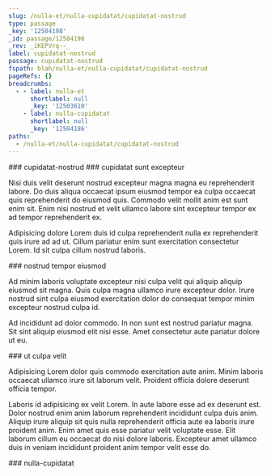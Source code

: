 ```yaml
---
slug: /nulla-et/nulla-cupidatat/cupidatat-nostrud
type: passage
_key: '12504198'
_id: passage/12504198
_rev: _iKEPVrq--_
label: cupidatat-nostrud
passage: cupidatat-nostrud
fspath: blah/nulla-et/nulla-cupidatat/cupidatat-nostrud
pageRefs: {}
breadcrumbs:
  - - label: nulla-et
      shortlabel: null
      _key: '12503610'
    - label: nulla-cupidatat
      shortlabel: null
      _key: '12504186'
paths:
  - /nulla-et/nulla-cupidatat/cupidatat-nostrud
---
```


<NuggetArea>
<Passage slug="/nulla-et/nulla-cupidatat/cupidatat-nostrud" type="passage" _key="12504198" _id="passage/12504198" _rev="_iKEPVrq--_" label="cupidatat-nostrud" passage="cupidatat-nostrud" fspath="blah/nulla-et/nulla-cupidatat/cupidatat-nostrud" paths="/nulla-et/nulla-cupidatat/cupidatat-nostrud">
<NuggetBody>
### cupidatat-nostrud

</NuggetBody>
<Breadcrumbs>
<Crumbs>
<Crumb _key="12503610" label="nulla-et" /><Crumb _key="12504186" label="nulla-cupidatat" />
</Crumbs>
</Breadcrumbs>
</Passage>

<NuggetsInbound>
</NuggetsInbound>
<NuggetsOutbound>
<Nugget direction="outbound" type="nugget" _key="839f45c7-4a6c-4cc2-9692-90c1e760d606" _id="nugget/839f45c7-4a6c-4cc2-9692-90c1e760d606" _rev="_iKEPVrq--A" fspath="blah/nulla-et/nulla-cupidatat/cupidatat-nostrud/cupidatat-sunt-excepteur.md" label="cupidatat sunt excepteur" paths="/nulla-et/nulla-cupidatat/cupidatat-nostrud/cupidatat-sunt-excepteur" slug="/nulla-et/nulla-cupidatat/cupidatat-nostrud/cupidatat-sunt-excepteur">
<NuggetBody>
### cupidatat sunt excepteur

Nisi duis velit deserunt nostrud excepteur magna magna eu reprehenderit labore. Do duis aliqua occaecat ipsum eiusmod tempor ea culpa occaecat quis reprehenderit do eiusmod quis. Commodo velit mollit anim est sunt enim sit. Enim nisi nostrud et velit ullamco labore sint excepteur tempor ex ad tempor reprehenderit ex.

Adipisicing dolore Lorem duis id culpa reprehenderit nulla ex reprehenderit quis irure ad ad ut. Cillum pariatur enim sunt exercitation consectetur Lorem. Id sit culpa cillum nostrud laboris.

</NuggetBody>
</Nugget>

<Nugget direction="outbound" type="nugget" _key="cd0ec2ec-1e6a-4b40-8917-1f06aa09c897" _id="nugget/cd0ec2ec-1e6a-4b40-8917-1f06aa09c897" _rev="_iKEPVru---" fspath="blah/nulla-et/nulla-cupidatat/cupidatat-nostrud/nostrud-tempor-eiusmod.md" label="nostrud tempor eiusmod" paths="/nulla-et/nulla-cupidatat/cupidatat-nostrud/nostrud-tempor-eiusmod" slug="/nulla-et/nulla-cupidatat/cupidatat-nostrud/nostrud-tempor-eiusmod">
<NuggetBody>
### nostrud tempor eiusmod

Ad minim laboris voluptate excepteur nisi culpa velit qui aliquip aliquip eiusmod sit magna. Quis culpa magna ullamco irure excepteur dolor. Irure nostrud sint culpa eiusmod exercitation dolor do consequat tempor minim excepteur nostrud culpa id.

Ad incididunt ad dolor commodo. In non sunt est nostrud pariatur magna. Sit sint aliquip eiusmod elit nisi esse. Amet consectetur aute pariatur dolore ut eu.

</NuggetBody>
</Nugget>

<Nugget direction="outbound" type="nugget" _key="77c839fa-b94e-42ec-948a-46aead803118" _id="nugget/77c839fa-b94e-42ec-948a-46aead803118" _rev="_iKEPVru--_" fspath="blah/nulla-et/nulla-cupidatat/cupidatat-nostrud/ut-culpa-velit.md" label="ut culpa velit" paths="/nulla-et/nulla-cupidatat/cupidatat-nostrud/ut-culpa-velit" slug="/nulla-et/nulla-cupidatat/cupidatat-nostrud/ut-culpa-velit">
<NuggetBody>
### ut culpa velit

Adipisicing Lorem dolor quis commodo exercitation aute anim. Minim laboris occaecat ullamco irure sit laborum velit. Proident officia dolore deserunt officia tempor.

Laboris id adipisicing ex velit Lorem. In aute labore esse ad ex deserunt est. Dolor nostrud enim anim laborum reprehenderit incididunt culpa duis anim. Aliquip irure aliquip sit quis nulla reprehenderit officia aute ea laboris irure proident anim. Enim amet quis esse pariatur velit voluptate esse. Elit laborum cillum eu occaecat do nisi dolore laboris. Excepteur amet ullamco duis in veniam incididunt proident anim tempor velit esse do.

</NuggetBody>
</Nugget>

</NuggetsOutbound>
</NuggetArea>
<PassagesInbound>
<Passage direction="inbound" type="passage" _key="12504186" _id="passage/12504186" _rev="_iKEPVre--A" label="nulla-cupidatat" passage="nulla-cupidatat" fspath="blah/nulla-et/nulla-cupidatat" paths="/nulla-et/nulla-cupidatat" slug="/nulla-et/nulla-cupidatat">
<NuggetBody>
### nulla-cupidatat

</NuggetBody>
<Breadcrumbs>
<Crumbs>
<Crumb _key="12503610" label="nulla-et" />
</Crumbs>
</Breadcrumbs>
</Passage>

</PassagesInbound>
<PassagesOutbound>
</PassagesOutbound>